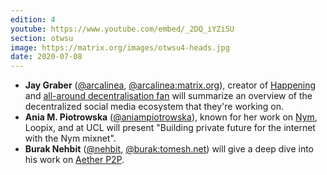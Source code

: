 ```yaml
---
edition: 4
youtube: https://www.youtube.com/embed/_2DQ_iYZi5U
section: otwsu
image: https://matrix.org/images/otwsu4-heads.jpg
date: 2020-07-08
---
```


*  **Jay Graber** ([@arcalinea](https://twitter.com/arcalinea), [@arcalinea:matrix.org](https://matrix.to/#/@arcalinea:matrix.org)), creator of [Happening](https://happening.net/) and [all-around decentralisation fan](https://medium.com/decentralized-web/decentralized-social-networks-e5a7a2603f53) will summarize an overview of the decentralized social media ecosystem that they're working on.
*  **Ania M. Piotrowska** ([@aniampiotrowska](https://twitter.com/aniampiotrowska)), known for her work on [Nym](https://nymtech.net/), Loopix, and at UCL will present "Building private future for the internet with the Nym mixnet".
*  **Burak Nehbit** ([@nehbit](https://twitter.com/nehbit), [@burak:tomesh.net](https://matrix.to/#/@burak:tomesh.net)) will give a deep dive into his work on [Aether P2P](https://getaether.net/).
